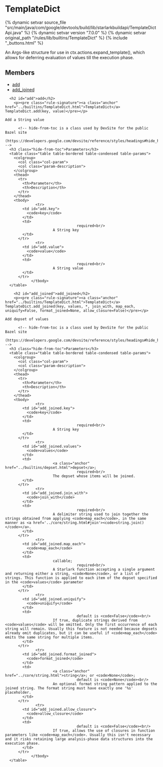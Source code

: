 <html devsite>
<head>
  <meta name="project_path" value="/_project.yaml">
  <meta name="book_path" value="/versions/7.0.0/_book.yaml">
</head>
<body>

<h1 class="page-title" id="modules.TemplateDict">TemplateDict</h1>

{% dynamic setvar source_file "src/main/java/com/google/devtools/build/lib/starlarkbuildapi/TemplateDictApi.java" %}
{% dynamic setvar version "7.0.0" %}
{% dynamic setvar original_path "/rules/lib/builtins/TemplateDict" %}
{% include "_buttons.html" %}
<!-- {% raw %} -->

An Args-like structure for use in ctx.actions.expand_template(), which allows for deferring evaluation of values till the execution phase.

<h2>Members</h2>
<ul>
    <li>
    <a href="#add">add</a>
  </li>
      <li>
    <a href="#add_joined">add_joined</a>
  </li>
  </ul>

      <h2 id="add">add</h2>
        <p><pre class="rule-signature"><a class="anchor" href="../builtins/TemplateDict.html">TemplateDict</a> TemplateDict.add(key, value)</pre></p>

    Add a String value

          <!-- hide-from-toc is a class used by DevSite for the public Bazel site
      (https://developers.google.com/devsite/reference/styles/headings#hide_headings_from_the_toc) -->
      <h3 class="hide-from-toc">Parameters</h3>
      <table class="table table-bordered table-condensed table-params">
        <colgroup>
          <col class="col-param">
          <col class="param-description">
        </colgroup>
        <thead>
          <tr>
            <th>Parameter</th>
            <th>Description</th>
          </tr>
        </thead>
        <tbody>
                  <tr>
            <td id="add.key">
              <code>key</code>
            </td>
            <td>
                                     required<br/>
                          A String key
            </td>
          </tr>
                  <tr>
            <td id="add.value">
              <code>value</code>
            </td>
            <td>
                                     required<br/>
                          A String value
            </td>
          </tr>
                </tbody>
      </table>

        <h2 id="add_joined">add_joined</h2>
        <p><pre class="rule-signature"><a class="anchor" href="../builtins/TemplateDict.html">TemplateDict</a> TemplateDict.add_joined(key, values, *, join_with, map_each, uniquify=False, format_joined=None, allow_closure=False)</pre></p>

    Add depset of values

          <!-- hide-from-toc is a class used by DevSite for the public Bazel site
      (https://developers.google.com/devsite/reference/styles/headings#hide_headings_from_the_toc) -->
      <h3 class="hide-from-toc">Parameters</h3>
      <table class="table table-bordered table-condensed table-params">
        <colgroup>
          <col class="col-param">
          <col class="param-description">
        </colgroup>
        <thead>
          <tr>
            <th>Parameter</th>
            <th>Description</th>
          </tr>
        </thead>
        <tbody>
                  <tr>
            <td id="add_joined.key">
              <code>key</code>
            </td>
            <td>
                                     required<br/>
                          A String key
            </td>
          </tr>
                  <tr>
            <td id="add_joined.values">
              <code>values</code>
            </td>
            <td>
                          <a class="anchor" href="../builtins/depset.html">depset</a>;
                                     required<br/>
                          The depset whose items will be joined.
            </td>
          </tr>
                  <tr>
            <td id="add_joined.join_with">
              <code>join_with</code>
            </td>
            <td>
                                     required<br/>
                          A delimiter string used to join together the strings obtained from applying <code>map_each</code>, in the same manner as <a href='../core/string.html#join'><code>string.join()</code></a>.
            </td>
          </tr>
                  <tr>
            <td id="add_joined.map_each">
              <code>map_each</code>
            </td>
            <td>
                          callable;
                                     required<br/>
                          A Starlark function accepting a single argument and returning either a string, <code>None</code>, or a list of strings. This function is applied to each item of the depset specified in the <code>values</code> parameter
            </td>
          </tr>
                  <tr>
            <td id="add_joined.uniquify">
              <code>uniquify</code>
            </td>
            <td>
                                     default is <code>False</code><br/>
                          If true, duplicate strings derived from <code>values</code> will be omitted. Only the first occurrence of each string will remain. Usually this feature is not needed because depsets already omit duplicates, but it can be useful if <code>map_each</code> emits the same string for multiple items.
            </td>
          </tr>
                  <tr>
            <td id="add_joined.format_joined">
              <code>format_joined</code>
            </td>
            <td>
                          <a class="anchor" href="../core/string.html">string</a>; or <code>None</code>;
                                     default is <code>None</code><br/>
                          An optional format string pattern applied to the joined string. The format string must have exactly one '%s' placeholder.
            </td>
          </tr>
                  <tr>
            <td id="add_joined.allow_closure">
              <code>allow_closure</code>
            </td>
            <td>
                                     default is <code>False</code><br/>
                          If true, allows the use of closures in function parameters like <code>map_each</code>. Usually this isn't necessary and it risks retaining large analysis-phase data structures into the execution phase.
            </td>
          </tr>
                </tbody>
      </table>


</body>
</html>

<!-- {% endraw %} -->
